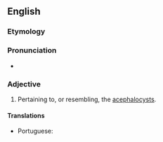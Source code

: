==English==

===Etymology===
{{suffix|acephalocyst|ic|lang=en}}

===Pronunciation===
* {{a|US}} {{IPA|/eɪˌsɛ.fə.loʊˈsɪ.stɪk/|lang=en}}

===Adjective===
{{en-adj|-}}

# Pertaining to, or resembling, the [[acephalocyst]]s.

====Translations====
{{trans-top|pertaining to acephalocysts}}
* Portuguese: {{t|pt|acefalocístico}}
{{trans-mid}}
{{trans-bottom}}
